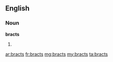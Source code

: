 ==English==

===Noun===
'''bracts'''

# {{plural of|[[bract]]}}

[[ar:bracts]]
[[fr:bracts]]
[[mg:bracts]]
[[my:bracts]]
[[ta:bracts]]